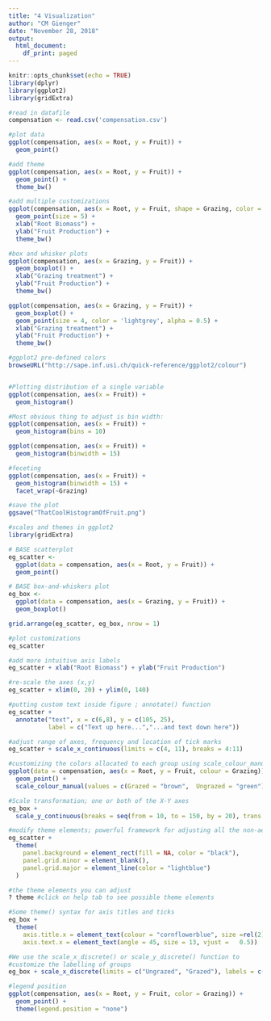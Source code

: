 ```yaml
---
title: "4 Visualization"
author: "CM Gienger"
date: "November 28, 2018"
output:
  html_document:
    df_print: paged
---
```


```r
knitr::opts_chunk$set(echo = TRUE)
library(dplyr)
library(ggplot2)
library(gridExtra)
```

```r
#read in datafile
compensation <- read.csv('compensation.csv')

#plot data
ggplot(compensation, aes(x = Root, y = Fruit)) +
  geom_point()

#add theme
ggplot(compensation, aes(x = Root, y = Fruit)) +
  geom_point() +
  theme_bw()

#add multiple customizations
ggplot(compensation, aes(x = Root, y = Fruit, shape = Grazing, color = Grazing)) +
  geom_point(size = 5) +
  xlab("Root Biomass") +
  ylab("Fruit Production") +
  theme_bw()

#box and whisker plots
ggplot(compensation, aes(x = Grazing, y = Fruit)) +
  geom_boxplot() +
  xlab("Grazing treatment") +
  ylab("Fruit Production") +
  theme_bw()

ggplot(compensation, aes(x = Grazing, y = Fruit)) +
  geom_boxplot() +
  geom_point(size = 4, color = 'lightgrey', alpha = 0.5) +
  xlab("Grazing treatment") +
  ylab("Fruit Production") +
  theme_bw()

#ggplot2 pre-defined colors
browseURL("http://sape.inf.usi.ch/quick-reference/ggplot2/colour")


#Plotting distribution of a single variable
ggplot(compensation, aes(x = Fruit)) +
  geom_histogram()

#Most obvious thing to adjust is bin width:
ggplot(compensation, aes(x = Fruit)) +
  geom_histogram(bins = 10)

ggplot(compensation, aes(x = Fruit)) +
  geom_histogram(binwidth = 15)

#feceting
ggplot(compensation, aes(x = Fruit)) +
  geom_histogram(binwidth = 15) +
  facet_wrap(~Grazing)

#save the plot
ggsave("ThatCoolHistogramOfFruit.png")

#scales and themes in ggplot2
library(gridExtra)

# BASE scatterplot
eg_scatter <-
  ggplot(data = compensation, aes(x = Root, y = Fruit)) +
  geom_point()

# BASE box-and-whiskers plot
eg_box <-
  ggplot(data = compensation, aes(x = Grazing, y = Fruit)) +
  geom_boxplot()

grid.arrange(eg_scatter, eg_box, nrow = 1)

#plot customizations
eg_scatter

#add more intuitive axis labels
eg_scatter + xlab("Root Biomass") + ylab("Fruit Production")

#re-scale the axes (x,y)
eg_scatter + xlim(0, 20) + ylim(0, 140)

#putting custom text inside figure ; annotate() function
eg_scatter +
  annotate("text", x = c(6,8), y = c(105, 25),
           label = c("Text up here...","...and text down here"))

#adjust range of axes, frequency and location of tick marks
eg_scatter + scale_x_continuous(limits = c(4, 11), breaks = 4:11)

#customizing the colors allocated to each group using scale_colour_manual() layering.
ggplot(data = compensation, aes(x = Root, y = Fruit, colour = Grazing)) +
  geom_point() +
  scale_colour_manual(values = c(Grazed = "brown", 	Ungrazed = "green"))

#Scale transformation; one or both of the X-Y axes
eg_box +
  scale_y_continuous(breaks = seq(from = 10, to = 150, by = 20), trans = "log10")

#modify theme elements; powerful framework for adjusting all the non-aesthetic pieces of a graph
eg_scatter +
  theme(
    panel.background = element_rect(fill = NA, color = "black"),
    panel.grid.minor = element_blank(),
    panel.grid.major = element_line(color = "lightblue")
  )

#the theme elements you can adjust
? theme #click on help tab to see possible theme elements

#Some theme() syntax for axis titles and ticks
eg_box +
  theme(
    axis.title.x = element_text(colour = "cornflowerblue", size =rel(2)),
    axis.text.x = element_text(angle = 45, size = 13, vjust = 	0.5))

#We use the scale_x_discrete() or scale_y_discrete() function to 
#customize the labelling of groups
eg_box + scale_x_discrete(limits = c("Ungrazed", "Grazed"), labels = c("Control", "Grazed"))

#legend position
ggplot(compensation, aes(x = Root, y = Fruit, color = Grazing)) +
  geom_point() +
  theme(legend.position = "none")
```

